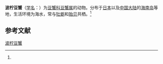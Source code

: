 {{Speciesbox
| name = 波柠豆蟹
| status = 
| status_system = 
| image = 
| genus = Pinnotheres
| species = boninensis
| authority = (Stimpson, 1858)<ref name='id11896'>{{cite web| url =http://www.bioinfo.cn/db05/BjdwSpecies.php?action=view&id=11896| title =波柠豆蟹| work =《中国动物物种编目数据库》| publisher =中国科学院微生物研究所| author =中国科学院动物研究所| accessdate =2009-04-28| deadurl =yes| archiveurl =https://web.archive.org/web/20160305012553/http://www.bioinfo.cn/db05/BjdwSpecies.php?action=view&id=11896| archivedate =2016-03-05}}</ref>
}}

'''波柠豆蟹'''（[[学名|学名]]：{{lang|la|''Pinnotheres boninensis''}}）为[[豆蟹科|豆蟹科]][[豆蟹属|豆蟹属]]的动物。分布于[[日本|日本]]以及[[中国大陆|中国大陆]]的[[海南岛|海南岛]]等地，生活环境为海水，常与[[牡蛎|牡蛎]]和[[贻贝|贻贝]]共栖。<ref name='id11896'/>

== 参考文献 ==
{{reflist}}

{{Wikispecies|Pinnotheres boninensis}}
{{Taxonbar|from=Q14107860}}

[[Category:豆蟹属|波柠豆蟹]]


{{螃蟹小作品}}